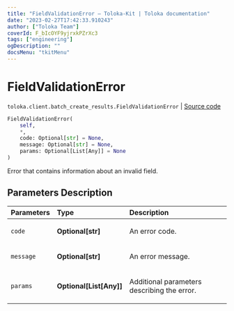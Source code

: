 ```yaml
---
title: "FieldValidationError — Toloka-Kit | Toloka documentation"
date: "2023-02-27T17:42:33.910243"
author: ["Toloka Team"]
coverId: F_bIcOYF9yjrxkPZrXc3
tags: ["engineering"]
ogDescription: ""
docsMenu: "tkitMenu"
---
```


# FieldValidationError
`toloka.client.batch_create_results.FieldValidationError` | [Source code](https://github.com/Toloka/toloka-kit/blob/v1.1.4/src/client/batch_create_results.py#L16)

```python
FieldValidationError(
    self,
    *,
    code: Optional[str] = None,
    message: Optional[str] = None,
    params: Optional[List[Any]] = None
)
```

Error that contains information about an invalid field.

## Parameters Description

| Parameters | Type | Description |
| :----------| :----| :-----------|
`code`|**Optional\[str\]**|<p>An error code.</p>
`message`|**Optional\[str\]**|<p>An error message.</p>
`params`|**Optional\[List\[Any\]\]**|<p>Additional parameters describing the error.</p>
